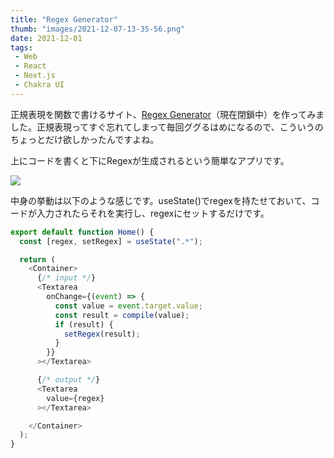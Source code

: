 ```yaml
---
title: "Regex Generator"
thumb: "images/2021-12-07-13-35-56.png"
date: 2021-12-01
tags:
 - Web
 - React
 - Next.js
 - Chakra UI
---
```


正規表現を関数で書けるサイト、[Regex Generator](https://yknishidate.github.io/regex-generator/)（現在閉鎖中）を作ってみました。正規表現ってすぐ忘れてしまって毎回ググるはめになるので、こういうのちょっとだけ欲しかったんですよね。

上にコードを書くと下にRegexが生成されるという簡単なアプリです。

![](images/2021-12-07-13-35-56.png)

中身の挙動は以下のような感じです。useState()でregexを持たせておいて、コードが入力されたらそれを実行し、regexにセットするだけです。

```js
export default function Home() {
  const [regex, setRegex] = useState(".*");

  return (
    <Container>
      {/* input */}
      <Textarea
        onChange={(event) => {
          const value = event.target.value;
          const result = compile(value);
          if (result) {
            setRegex(result);
          }
        }}
      ></Textarea>

      {/* output */}
      <Textarea
        value={regex}
      ></Textarea>

    </Container>
  );
}
```